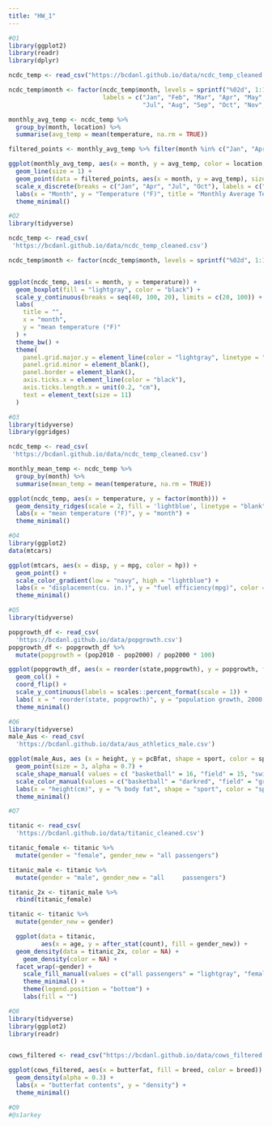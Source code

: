 ```yaml
---
title: "HW_1"
---
```


```r
#Q1
library(ggplot2)
library(readr)
library(dplyr)

ncdc_temp <- read_csv("https://bcdanl.github.io/data/ncdc_temp_cleaned.csv")

ncdc_temp$month <- factor(ncdc_temp$month, levels = sprintf("%02d", 1:12), 
                          labels = c("Jan", "Feb", "Mar", "Apr", "May", "Jun", 
                                     "Jul", "Aug", "Sep", "Oct", "Nov", "Dec"))

monthly_avg_temp <- ncdc_temp %>%
  group_by(month, location) %>%
  summarise(avg_temp = mean(temperature, na.rm = TRUE))

filtered_points <- monthly_avg_temp %>% filter(month %in% c("Jan", "Apr", "Jul", "Oct"))

ggplot(monthly_avg_temp, aes(x = month, y = avg_temp, color = location, group = location)) +
  geom_line(size = 1) + 
  geom_point(data = filtered_points, aes(x = month, y = avg_temp), size = 0.5, color = "black") + 
  scale_x_discrete(breaks = c("Jan", "Apr", "Jul", "Oct"), labels = c("Jan", "Apr", "Jul", "Oct")) + 
  labs(x = "Month", y = "Temperature (°F)", title = "Monthly Average Temperature by Location") +
  theme_minimal()


```

```r
#Q2
library(tidyverse)

ncdc_temp <- read_csv(
 'https://bcdanl.github.io/data/ncdc_temp_cleaned.csv')

ncdc_temp$month <- factor(ncdc_temp$month, levels = sprintf("%02d", 1:12))


ggplot(ncdc_temp, aes(x = month, y = temperature)) +  
  geom_boxplot(fill = "lightgray", color = "black") +  
  scale_y_continuous(breaks = seq(40, 100, 20), limits = c(20, 100)) +
  labs(
    title = "",
    x = "month",
    y = "mean temperature (°F)"  
  ) +
  theme_bw() +
  theme(
    panel.grid.major.y = element_line(color = "lightgray", linetype = "dotted"),
    panel.grid.minor = element_blank(),
    panel.border = element_blank(),
    axis.ticks.x = element_line(color = "black"),
    axis.ticks.length.x = unit(0.2, "cm"),
    text = element_text(size = 11)
  )

```

```r
#Q3
library(tidyverse)
library(ggridges)

ncdc_temp <- read_csv(
 'https://bcdanl.github.io/data/ncdc_temp_cleaned.csv')

monthly_mean_temp <- ncdc_temp %>% 
  group_by(month) %>% 
  summarise(mean_temp = mean(temperature, na.rm = TRUE))

ggplot(ncdc_temp, aes(x = temperature, y = factor(month))) +
  geom_density_ridges(scale = 2, fill = 'lightblue', linetype = "blank") +
  labs(x = "mean temperature (°F)", y = "month") +
  theme_minimal()

```

```r
#Q4
library(ggplot2)
data(mtcars)

ggplot(mtcars, aes(x = disp, y = mpg, color = hp)) +
  geom_point() +
  scale_color_gradient(low = "navy", high = "lightblue") +
  labs(x = "displacement(cu. in.)", y = "fuel efficiency(mpg)", color = "hp") +
  theme_minimal()


```

```r
#Q5
library(tidyverse)

popgrowth_df <- read_csv(
  'https://bcdanl.github.io/data/popgrowth.csv')
popgrowth_df <- popgrowth_df %>% 
  mutate(popgrowth = (pop2010 - pop2000) / pop2000 * 100)

ggplot(popgrowth_df, aes(x = reorder(state,popgrowth), y = popgrowth, fill = region)) + 
  geom_col() +
  coord_flip() +
  scale_y_continuous(labels = scales::percent_format(scale = 1)) +
  labs( x = " reorder(state, popgrowth)", y = "population growth, 2000 to 2010", fill = "region") +
  theme_minimal()

```

```r
#Q6
library(tidyverse)
male_Aus <- read_csv(
  'https://bcdanl.github.io/data/aus_athletics_male.csv')

ggplot(male_Aus, aes (x = height, y = pcBfat, shape = sport, color = sport)) +
  geom_point(size = 3, alpha = 0.7) +
  scale_shape_manual( values = c( "basketball" = 16, "field" = 15, "swimming" = 18, "track" = 17, "water polo" = 25)) +
  scale_color_manual(values = c("basketball" = "darkred", "field" = "grey", "swimming" = "grey", "track" = "grey", "water polo" = "grey")) +
  labs(x = "height(cm)", y = "% body fat", shape = "sport", color = "sport") +
  theme_minimal()


```

```r
#Q7

titanic <- read_csv(
  'https://bcdanl.github.io/data/titanic_cleaned.csv')

titanic_female <- titanic %>% 
  mutate(gender = "female", gender_new = "all passengers")

titanic_male <- titanic %>% 
  mutate(gender = "male", gender_new = "all     passengers")

titanic_2x <- titanic_male %>% 
  rbind(titanic_female)

titanic <- titanic %>% 
  mutate(gender_new = gender)

  ggplot(data = titanic,
         aes(x = age, y = after_stat(count), fill = gender_new)) +
  geom_density(data = titanic_2x, color = NA) +
    geom_density(color = NA) +
  facet_wrap(~gender) +
    scale_fill_manual(values = c("all passengers" = "lightgray", "female" = "darkorange", "male" = "darkblue"), labels = c("all passengers", "females", "males")) +
    theme_minimal() +
    theme(legend.position = "bottom") +
    labs(fill = "")

```

```r
#Q8
library(tidyverse)
library(ggplot2)
library(readr)


cows_filtered <- read_csv("https://bcdanl.github.io/data/cows_filtered.csv")

ggplot(cows_filtered, aes(x = butterfat, fill = breed, color = breed)) +
  geom_density(alpha = 0.3) +
  labs(x = "butterfat contents", y = "density") +
  theme_minimal()

```

```r
#Q9
#@s1arkey
```

